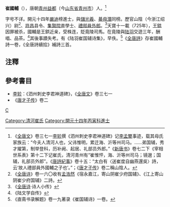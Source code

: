 '''崔國輔'''（{{bd|?||?|}}），唐朝[[青州|青州]][[益都|益都]]（今[[山东省|山东省]][[青州市|青州市]]）人。<ref>《[[全唐文|全唐文]]》卷三七一[[李轸|李轸]]撰《泗州刺史李君神道碑》记[[李孟犨|李孟犨]]事迹，载其母氏家族云：“今夫人清河人也，父讳惟明，累迁海、沂等州司马。……弟国辅，秀才擢第，制举登科，历补阙、起居、礼部员外郎。”《[[新唐书|新唐书]]》卷七二下《宰相世系表》第十二下记崔氏，清河青州有“崔惟怦，海、沂等州司马；镜邈；国辅，礼部员外郎”。《[[唐詩紀事|唐詩紀事]]》卷十五：“太白有〈送崔度自幽燕還吳〉詩，云‘故人禮部員外國輔之子也’。”；《[[唐才子传|唐才子传]]》卷二稱山陰人。</ref>

字号不详。開元十四年[[嚴迪|嚴迪]]榜進士，與[[儲光羲|儲光羲]]、[[綦毋潛|綦毋潛]]同榜。歷官山陰（今浙江绍兴）尉<ref>《[[全唐诗|全唐诗]]》卷一六〇收有[[孟浩然|孟浩然]]《宿永嘉江，寄山阴崔少府国辅》、《江上寄山阴崔少府国辅》二詩。</ref>、[[許昌|許昌]]县令、[[集賢院|集賢院]]直學士、[[禮部員外郎|禮部員外郎]]。<ref>《[[全唐诗|全唐诗]]·诗人小传》</ref>天寶十一載（725年），[[王鉷|王鉷]]因罪被杀，國輔是王鉷近亲，受株连，貶竟陵司馬。在竟陵與[[陆羽|陆羽]]交遊三年，酬唱、品茶。<ref>《陆文学自传》</ref>其後事蹟失考。有《陆羽崔国辅诗集》，早佚。<ref>《直斋书录解题》卷一九著录《崔国辅诗》一卷。</ref>《[[全唐詩|全唐詩]]》存崔國輔詩一卷，《全唐詩續拾》補詩三首。

==注釋==
{{reflist}}

==參考書目==
* [[李轸|李轸]]：《泗州刺史李君神道碑》，《[[全唐文|全唐文]]》卷三七一
* 《[[唐才子传|唐才子传]]》卷二
[[category:唐朝官員|C]]
[[Category:清河崔氏|Category:清河崔氏]]
[[Category:開元十四年丙寅科進士|Category:開元十四年丙寅科進士]]